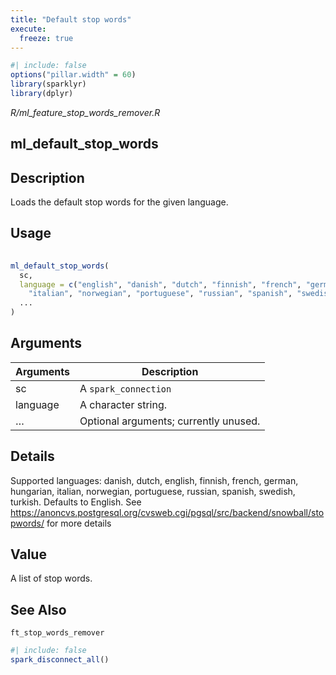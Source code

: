 ```yaml
---
title: "Default stop words"
execute:
  freeze: true
---
```


```r
#| include: false
options("pillar.width" = 60)
library(sparklyr) 
library(dplyr)
```

*R/ml_feature_stop_words_remover.R*

## ml_default_stop_words

## Description
 Loads the default stop words for the given language. 


## Usage
```r
 
ml_default_stop_words( 
  sc, 
  language = c("english", "danish", "dutch", "finnish", "french", "german", "hungarian", 
    "italian", "norwegian", "portuguese", "russian", "spanish", "swedish", "turkish"), 
  ... 
) 
```

## Arguments
|Arguments|Description|
|---|---|
| sc | A `spark_connection` |
| language | A character string. |
| ... | Optional arguments; currently unused. |

## Details
 Supported languages: danish, dutch, english, finnish, french,   german, hungarian, italian, norwegian, portuguese, russian, spanish,   swedish, turkish. Defaults to English. See [https://anoncvs.postgresql.org/cvsweb.cgi/pgsql/src/backend/snowball/stopwords/](https://anoncvs.postgresql.org/cvsweb.cgi/pgsql/src/backend/snowball/stopwords/)   for more details 


## Value
 A list of stop words. 



## See Also
 `ft_stop_words_remover` 


```r
#| include: false
spark_disconnect_all()
```
